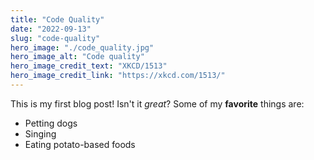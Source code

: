 ```yaml
---
title: "Code Quality"
date: "2022-09-13"
slug: "code-quality"
hero_image: "./code_quality.jpg"
hero_image_alt: "Code quality"
hero_image_credit_text: "XKCD/1513"
hero_image_credit_link: "https://xkcd.com/1513/"
---
```

This is my first blog post! Isn't it *great*?
Some of my **favorite** things are:
* Petting dogs
* Singing
* Eating potato-based foods
